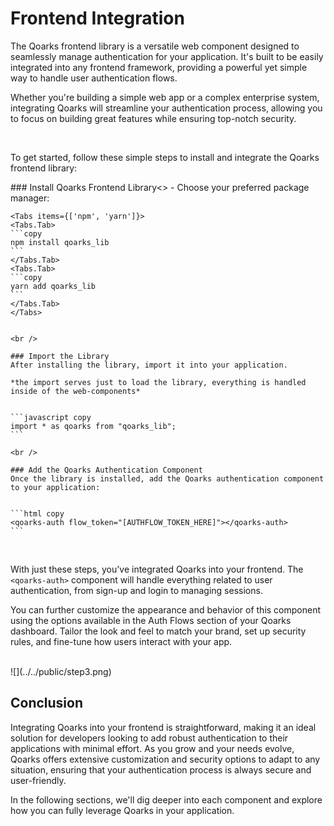 # Frontend Integration

The Qoarks frontend library is a versatile web component designed to seamlessly manage authentication for your application. It's built to be easily integrated into any frontend framework, providing a powerful yet simple way to handle user authentication flows.

Whether you're building a simple web app or a complex enterprise system, integrating Qoarks will streamline your authentication process, allowing you to focus on building great features while ensuring top-notch security.

<br />

To get started, follow these simple steps to install and integrate the Qoarks frontend library:


<Steps>
    ### Install Qoarks Frontend Library<></>
    - Choose your preferred package manager:

    <Tabs items={['npm', 'yarn']}>
    <Tabs.Tab>
    ```copy
    npm install qoarks_lib
    ```
    </Tabs.Tab>
    <Tabs.Tab>
    ```copy
    yarn add qoarks_lib
    ```
    </Tabs.Tab>
    </Tabs>


    <br />

    ### Import the Library
    After installing the library, import it into your application.

    *the import serves just to load the library, everything is handled inside of the web-components*


    ```javascript copy
    import * as qoarks from "qoarks_lib";
    ```

    <br />

    ### Add the Qoarks Authentication Component
    Once the library is installed, add the Qoarks authentication component to your application:


    ```html copy
    <qoarks-auth flow_token="[AUTHFLOW_TOKEN_HERE]"></qoarks-auth>
    ```

</Steps>

<br />

With just these steps, you’ve integrated Qoarks into your frontend. The `<qoarks-auth>` component will handle everything related to user authentication, from sign-up and login to managing sessions.

You can further customize the appearance and behavior of this component using the options available in the Auth Flows section of your Qoarks dashboard. Tailor the look and feel to match your brand, set up security rules, and fine-tune how users interact with your app.

<br />
![](../../public/step3.png)

## Conclusion

Integrating Qoarks into your frontend is straightforward, making it an ideal solution for developers looking to add robust authentication to their applications with minimal effort. As you grow and your needs evolve, Qoarks offers extensive customization and security options to adapt to any situation, ensuring that your authentication process is always secure and user-friendly.

In the following sections, we'll dig deeper into each component and explore how you can fully leverage Qoarks in your application.